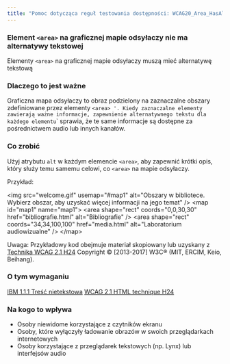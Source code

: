 ```yaml
---
title: "Pomoc dotycząca reguł testowania dostępności: WCAG20_Area_HasAlt"
---
```


<div className="toolHelp">
<Row>
<Column colLg={16} colMd={8} colSm={4} className="toolHead">

### Element `<area>` na graficznej mapie odsyłaczy nie ma alternatywy tekstowej

<div id="locLevel"></div>

Elementy `<area>` na graficznej mapie odsyłaczy muszą mieć alternatywę tekstową

</Column>
</Row>
<Row>
<Column colLg={11} colMd={5} colSm={4} className="toolMain">

### Dlaczego to jest ważne

Graficzna mapa odsyłaczy to obraz podzielony na zaznaczalne obszary zdefiniowane przez elementy `<area> '. Kiedy zaznaczalne elementy `<area>` zawierają ważne informacje, zapewnienie alternatywnego tekstu dla każdego elementu `<area>` sprawia, że te same informacje są dostępne za pośrednictwem audio lub innych kanałów.


<div id="locSnippet"></div>

### Co zrobić

Użyj atrybutu `alt` w każdym elemencie `<area>`, aby zapewnić krótki opis, który służy temu samemu celowi, co `<area>` na mapie odsyłaczy.

Przykład:

<CodeSnippet type="multi" light={true}>&lt;img src="welcome.gif" usemap="#map1" alt="Obszary w bibliotece. Wybierz obszar, aby uzyskać więcej informacji na jego temat" /&gt;
&lt;map id="map1" name="map1"&gt;
&lt;area shape="rect" coords="0,0,30,30" href="bibliografie.html" alt="Bibliografie" /&gt;
&lt;area shape="rect" coords="34,34,100,100" href="media.html" alt="Laboratorium audiowizualne" /&gt;
&lt;/map&gt;</CodeSnippet>

Uwaga: Przykładowy kod obejmuje materiał skopiowany lub uzyskany z [Technika WCAG 2.1 H24](https://www.w3.org/TR/WCAG20-TECHS/H24) Copyright © [2013-2017] W3C® (MIT, ERCIM, Keio, Beihang).

</Column>
<Column colLg={5} colMd={3} colSm={4} className="toolLeft">

### O tym wymaganiu

[IBM 1.1.1 Treść nietekstowa](http://www.ibm.com/able/guidelines/ci162/non_text_content.html)
[WCAG  2.1 HTML technique H24](https://www.w3.org/TR/WCAG20-TECHS/H24)

### Na kogo to wpływa

* Osoby niewidome korzystające z czytników ekranu
* Osoby, które wyłączyły ładowanie obrazów w swoich przeglądarkach internetowych
* Osoby korzystające z przeglądarek tekstowych (np. Lynx) lub interfejsów audio

</Column>
</Row>
</div>


